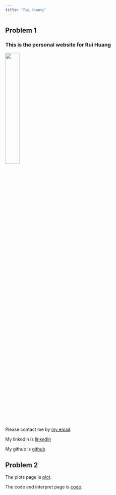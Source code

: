 ```yaml
---
title: "Rui Huang"
---
```


## Problem 1

### This is the personal website for Rui Huang

<p align="center">
<img src="images/photo.png" style="width:30%">


Please contact me by [my email](rh2916@columbia.edu).

My linkedin is [linkedin](https://www.linkedin.com/in/rui-huang-19a787160/)

My github is [github](https://github.com/rh2916)


## Problem 2 

The plots page is [plot](plot.html).

The code and interpret page is [code](code.html).
